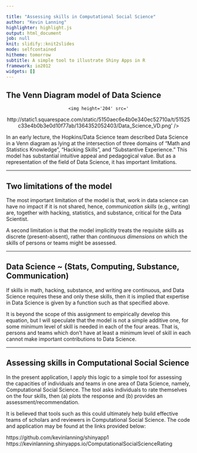 ```yaml
---

title: "Assessing skills in Computational Social Science"
author: "Kevin Lanning"
highlighter: highlight.js
output: html_document
job: null
knit: slidify::knit2slides
mode: selfcontained
hitheme: tomorrow
subtitle: A simple tool to illustrate Shiny Apps in R
framework: io2012
widgets: []
---
```


## The Venn Diagram model of Data Science
<div style='text-align: center;'>
    <img height='204' src='
http://static1.squarespace.com/static/5150aec6e4b0e340ec52710a/t/51525c33e4b0b3e0d10f77ab/1364352052403/Data_Science_VD.png' />
</div>

In an early lecture, the Hopkins/Data Science team described Data Science in a Venn diagram as lying at the intersection of three domains of "Math and Statistics Knowledge", "Hacking Skills", and "Substantive Experience."
This model has substantial intuitive appeal and pedagogical value. But as a representation of the field of Data Science, it has important limitations.

---

## Two limitations of the model

The most important limitation of the model is that, work in data science can have no impact if it is not shared, hence,  *communication skills* (e.g., writing) are, together with hacking, statistics, and substance, critical for the Data Scientist.

A second limitation is that the model implicitly treats the requisite skills as discrete (present-absent), rather than *continuous dimensions* on which the skills of persons or teams might be assessed. 


---

## Data Science ~ (Stats, Computing, Substance, Communication)

If skills in math, hacking, substance, and writing are continuous, and Data Science requires these and only these skills, then it is implied that expertise in Data Science is given by a function such as that specified above.

It is beyond the scope of this assignment to empirically develop this equation, but I will speculate that the model is not a simple additive one, for some minimum level of skill is needed in each of the four areas.  That is, persons and teams which don't have at least a minimum level of skill in each cannot make important contributions to Data Science. 

---

## Assessing skills in Computational Social Science

In the present application, I apply this logic to a simple tool for assessing the capacities of individuals and teams in one area of Data Science, namely, Computational Social Science. The tool asks individuals to rate themselves on the four skills, then (a) plots the response and (b) provides an assessment/recommendation.

It is believed that tools such as this could ultimately help build effective teams of scholars and reviewers in Computational Social Science.  The code and application may be found at the links provided below:

https://github.com/kevinlanning/shinyapp1
https://kevinlanning.shinyapps.io/ComputationalSocialScienceRating
